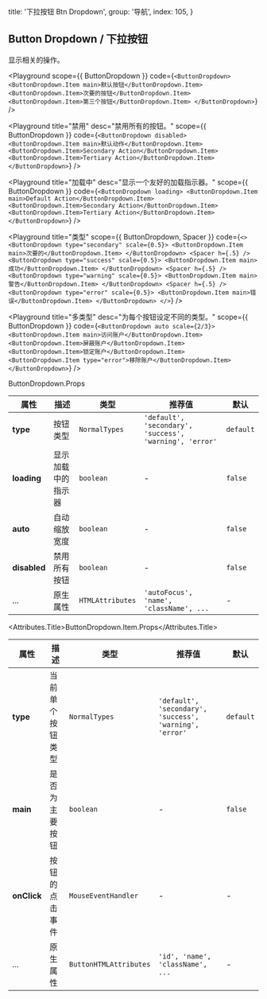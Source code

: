 
  title: '下拉按钮 Btn Dropdown',
  group: '导航',
  index: 105,
}

## Button Dropdown / 下拉按钮

显示相关的操作。

<Playground
  scope={{ ButtonDropdown }}
  code={`
<ButtonDropdown>
  <ButtonDropdown.Item main>默认按钮</ButtonDropdown.Item>
  <ButtonDropdown.Item>次要的按钮</ButtonDropdown.Item>
  <ButtonDropdown.Item>第三个按钮</ButtonDropdown.Item>
</ButtonDropdown>
`}
/>

<Playground
  title="禁用"
  desc="禁用所有的按钮。"
  scope={{ ButtonDropdown }}
  code={`
<ButtonDropdown disabled>
  <ButtonDropdown.Item main>默认动作</ButtonDropdown.Item>
  <ButtonDropdown.Item>Secondary Action</ButtonDropdown.Item>
  <ButtonDropdown.Item>Tertiary Action</ButtonDropdown.Item>
</ButtonDropdown>
`}
/>

<Playground
  title="加载中"
  desc="显示一个友好的加载指示器。"
  scope={{ ButtonDropdown }}
  code={`
<ButtonDropdown loading>
  <ButtonDropdown.Item main>Default Action</ButtonDropdown.Item>
  <ButtonDropdown.Item>Secondary Action</ButtonDropdown.Item>
  <ButtonDropdown.Item>Tertiary Action</ButtonDropdown.Item>
</ButtonDropdown>
`}
/>

<Playground
  title="类型"
  scope={{ ButtonDropdown, Spacer }}
  code={`
<>
  <ButtonDropdown type="secondary" scale={0.5}>
    <ButtonDropdown.Item main>次要的</ButtonDropdown.Item>
  </ButtonDropdown>
  <Spacer h={.5} />
  <ButtonDropdown type="success" scale={0.5}>
    <ButtonDropdown.Item main>成功</ButtonDropdown.Item>
  </ButtonDropdown>
  <Spacer h={.5} />
  <ButtonDropdown type="warning" scale={0.5}>
    <ButtonDropdown.Item main>警告</ButtonDropdown.Item>
  </ButtonDropdown>
  <Spacer h={.5} />
  <ButtonDropdown type="error" scale={0.5}>
    <ButtonDropdown.Item main>错误</ButtonDropdown.Item>
  </ButtonDropdown>
</>
`}
/>

<Playground
  title="多类型"
  desc="为每个按钮设定不同的类型。"
  scope={{ ButtonDropdown }}
  code={`
<ButtonDropdown auto scale={2/3}>
  <ButtonDropdown.Item main>访问账户</ButtonDropdown.Item>
  <ButtonDropdown.Item>屏蔽账户</ButtonDropdown.Item>
  <ButtonDropdown.Item>锁定账户</ButtonDropdown.Item>
  <ButtonDropdown.Item type="error">移除账户</ButtonDropdown.Item>
</ButtonDropdown>
`}
/>

<Attributes edit="/pages/zh-cn/components/button-dropdown.mdx">
<Attributes.Title>ButtonDropdown.Props</Attributes.Title>

| 属性         | 描述               | 类型             | 推荐值                                                  | 默认      |
| ------------ | ------------------ | ---------------- | ------------------------------------------------------- | --------- |
| **type**     | 按钮类型           | `NormalTypes`    | `'default', 'secondary', 'success', 'warning', 'error'` | `default` |
| **loading**  | 显示加载中的指示器 | `boolean`        | -                                                       | `false`   |
| **auto**     | 自动缩放宽度       | `boolean`        | -                                                       | `false`   |
| **disabled** | 禁用所有按钮       | `boolean`        | -                                                       | `false`   |
| ...          | 原生属性           | `HTMLAttributes` | `'autoFocus', 'name', 'className', ...`                 | -         |

<Attributes.Title>ButtonDropdown.Item.Props</Attributes.Title>

| 属性        | 描述             | 类型                   | 推荐值                                                  | 默认      |
| ----------- | ---------------- | ---------------------- | ------------------------------------------------------- | --------- |
| **type**    | 当前单个按钮类型 | `NormalTypes`          | `'default', 'secondary', 'success', 'warning', 'error'` | `default` |
| **main**    | 是否为主要按钮   | `boolean`              | -                                                       | `false`   |
| **onClick** | 按钮的点击事件   | `MouseEventHandler`    | -                                                       | -         |
| ...         | 原生属性         | `ButtonHTMLAttributes` | `'id', 'name', 'className', ...`                        | -         |

</Attributes>

